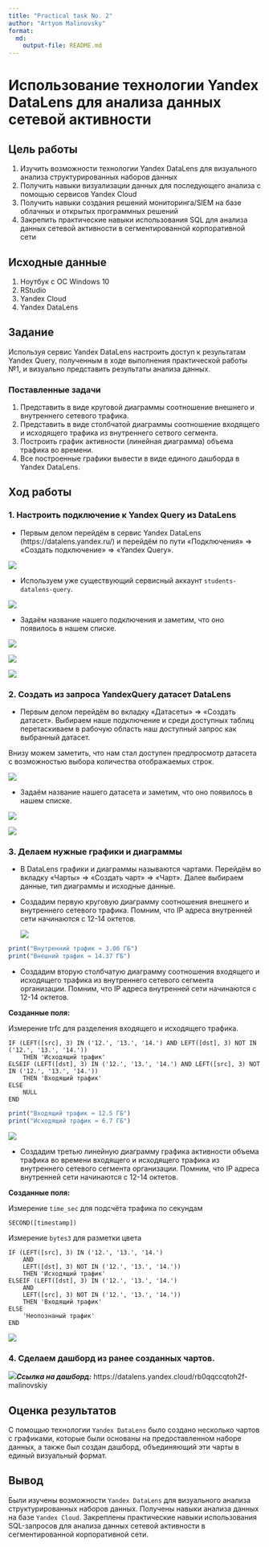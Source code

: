 ---
title: "Practical task No. 2"
author: "Artyom Malinovsky"
format:   
  md:
    output-file: README.md
---

# Использование технологии Yandex DataLens для анализа данных сетевой активности

## Цель работы

1.  Изучить возможности технологии Yandex DataLens для визуального анализа структурированных наборов данных
2.  Получить навыки визуализации данных для последующего анализа с помощью сервисов Yandex Cloud
3.  Получить навыки создания решений мониторинга/SIEM на базе облачных и открытых программных решений
4.  Закрепить практические навыки использования SQL для анализа данных сетевой активности в сегментированной корпоративной сети

## Исходные данные

1.  Ноутбук с ОС Windows 10
2.  RStudio
3.  Yandex Cloud
4.  Yandex DataLens

## Задание

Используя сервис Yandex DataLens настроить доступ к результатам Yandex Query, полученным в ходе выполнения практической работы №1, и визуально представить результаты анализа данных.

### Поставленные задачи

1.  Представить в виде круговой диаграммы соотношение внешнего и внутреннего сетевого трафика.
2.  Представить в виде столбчатой диаграммы соотношение входящего и исходящего трафика из внутреннего сетвого сегмента.
3.  Построить график активности (линейная диаграмма) объема трафика во времени.
4.  Все построенные графики вывести в виде единого дашборда в Yandex DataLens.

## Ход работы

### 1. Настроить подключение к Yandex Query из DataLens

-   Первым делом перейдём в сервис Yandex DataLens (https://datalens.yandex.ru/) и перейдём по пути «Подключения» =\> «Создать подключение» =\> «Yandex Query».

![](images/image-1942601646.png)

-   Используем уже существующий сервисный аккаунт `students-datalens-query`.

![](images/image-1323189833.png)

-   Задаём название нашего подключения и заметим, что оно появилось в нашем списке.

![](images/image-398187093.png)

![](images/image-801080471.png)

![](images/image-1315786476.png)

### 2. Создать из запроса YandexQuery датасет DataLens

-   Первым делом перейдём во вкладку «Датасеты» =\> «Создать датасет». Выбираем наше подключение и среди доступных таблиц перетаскиваем в рабочую область наш доступный запрос как выбранный датасет.

Внизу можем заметить, что нам стал доступен предпросмотр датасета с возможностью выбора количества отображаемых строк.

![](images/image-1098026048.png)

-   Задаём название нашего датасета и заметим, что оно появилось в нашем списке.

![](images/image-1679573717.png)

![](images/image-589712140.png)

### 3. Делаем нужные графики и диаграммы

-   В DataLens графики и диаграммы называются чартами. Перейдём во вкладку «Чарты» =\> «Создать чарт» =\> «Чарт». Далее выбираем данные, тип диаграммы и исходные данные.

```{=html}
<!-- -->
```
-   Создадим первую круговую диаграмму соотношения внешнего и внутреннего сетевого трафика. Помним, что IP адреса внутренней сети начинаются с 12-14 октетов.

    ![](images/image-1372512301.png)

```{r}
print("Внутренний трафик ≈ 3.06 ГБ")
print("Внешний трафик ≈ 14.37 ГБ")
```

-   Создадим вторую столбчатую диаграмму соотношения входящего и исходящего трафика из внутреннего сетевого сегмента организации. Помним, что IP адреса внутренней сети начинаются с 12-14 октетов.

**Созданные поля:**

Измерение trfc для разделения входящего и исходящего трафика.

    IF (LEFT([src], 3) IN ('12.', '13.', '14.') AND LEFT([dst], 3) NOT IN ('12.', '13.', '14.'))
        THEN 'Исходящий трафик'
    ELSEIF (LEFT([dst], 3) IN ('12.', '13.', '14.') AND LEFT([src], 3) NOT IN ('12.', '13.', '14.'))
        THEN 'Входящий трафик'
    ELSE
        NULL
    END

```{r}
print("Входящий трафик ≈ 12.5 ГБ")
print("Исходящий трафик ≈ 6.7 ГБ")
```

![](images/image-1398612802.png)

-   Создадим третью линейную диаграмму графика активности объема трафика во времени входящего и исходящего трафика из внутреннего сетевого сегмента организации. Помним, что IP адреса внутренней сети начинаются с 12-14 октетов.

**Созданные поля:**

Измерение `time_sec` для подсчёта трафика по секундам

    SECOND([timestamp])

Измерение `bytes3` для разметки цвета

    IF (LEFT([src], 3) IN ('12.', '13.', '14.') 
        AND 
        LEFT([dst], 3) NOT IN ('12.', '13.', '14.'))
        THEN 'Исходящий трафик'
    ELSEIF (LEFT([dst], 3) IN ('12.', '13.', '14.') 
        AND 
        LEFT([src], 3) NOT IN ('12.', '13.', '14.'))
        THEN 'Входящий трафик'
    ELSE
        'Неопознаный трафик'
    END

![](images/image-1773072853.png)

### 4. Сделаем дашборд из ранее созданных чартов.

![](images/image-2088849035.png)***Ссылка на дашборд:*** https://datalens.yandex.cloud/rb0qqccqtoh2f-malinovskiy

## Оценка результатов

С помощью технологии `Yandex DataLens` было создано несколько чартов с графиками, которые были основаны на предоставленном наборе данных, а также был создан дашборд, объединяющий эти чарты в единый визуальный формат.

## Вывод

Были изучены возможности `Yandex DataLens` для визуального анализа структурированных наборов данных. Получены навыки анализа данных на базе `Yandex Cloud`. Закреплены практические навыки использования SQL-запросов для анализа данных сетевой активности в сегментированной корпоративной сети.
